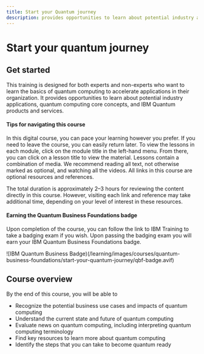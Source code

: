 ```yaml
---
title: Start your Quantum journey
description: provides opportunities to learn about potential industry applications, quantum computing core concepts, and IBM Quantum products and services
---
```


# Start your quantum journey

## Get started

This training is designed for both experts and non-experts who want to learn the basics of quantum computing to accelerate applications in their organization. It provides opportunities to learn about potential industry applications, quantum computing core concepts, and IBM Quantum products and services.

#### Tips for navigating this course

In this digital course, you can pace your learning however you prefer. If you need to leave the course, you can easily return later. To view the lessons in each module, click on the module title in the left-hand menu. From there, you can click on a lesson title to view the material. Lessons contain a combination of media. We recommend reading all text, not otherwise marked as optional, and watching all the videos. All links in this course are optional resources and references. 

The total duration is approximately 2–3 hours for reviewing the content directly in this course. However, visiting each link and reference may take additional time, depending on your level of interest in these resources.

#### Earning the Quantum Business Foundations badge

Upon completion of the course, you can follow the link to IBM Training to take a badging exam if you wish. Upon passing the badging exam you will earn your IBM Quantum Business Foundations badge.

![IBM Quantum Business Badge)(/learning/images/courses/quantum-business-foundations/start-your-quantum-journey/qbf-badge.avif)

## Course overview

By the end of this course, you will be able to

* Recognize the potential business use cases and impacts of quantum computing
* Understand the current state and future of quantum computing
* Evaluate news on quantum computing, including interpreting quantum computing terminology
* Find key resources to learn more about quantum computing
* Identify the steps that you can take to become quantum ready